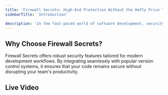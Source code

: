 ```yaml
---
title: 'Firewall Secrets: High-End Protection Without the Hefty Price Tag'
sidebarTitle: 'Introduction'

description: 'In the fast-paced world of software development, security is paramount. **Firewall Secrets** is crafted to deliver the same level of protection as premium security solutions but without the exorbitant costs. Our mission is to empower businesses to "shift left"—to identify and prevent security issues early in the development process rather than reacting after the damage is done.'
---
```



## Why Choose Firewall Secrets?

Firewall Secrets offers robust security features tailored for modern development workflows. By integrating seamlessly with popular version control systems, it ensures that your code remains secure without disrupting your team's productivity.

## Live Video
